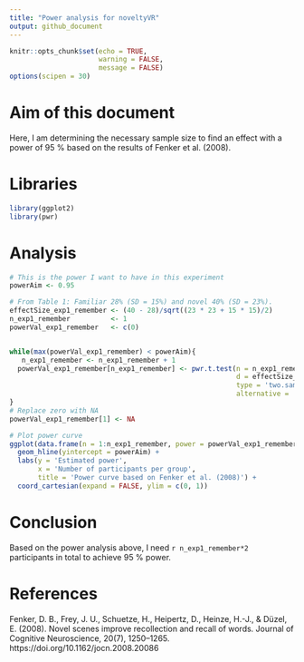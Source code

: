 ```yaml
---
title: "Power analysis for noveltyVR"
output: github_document
---
```


```r
knitr::opts_chunk$set(echo = TRUE, 
                      warning = FALSE, 
                      message = FALSE)
options(scipen = 30)
```

# Aim of this document
Here, I am determining the necessary sample size to find an effect with a power of 95 % based on the results of Fenker et al. (2008). 

# Libraries
```r
library(ggplot2)
library(pwr)
```

# Analysis
```r
# This is the power I want to have in this experiment
powerAim <- 0.95 

# From Table 1: Familiar 28% (SD = 15%) and novel 40% (SD = 23%). 
effectSize_exp1_remember <- (40 - 28)/sqrt((23 * 23 + 15 * 15)/2)
n_exp1_remember          <- 1
powerVal_exp1_remember   <- c(0)


while(max(powerVal_exp1_remember) < powerAim){
   n_exp1_remember <- n_exp1_remember + 1
  powerVal_exp1_remember[n_exp1_remember] <- pwr.t.test(n = n_exp1_remember,
                                                        d = effectSize_exp1_remember,
                                                        type = 'two.sample',
                                                        alternative = 'greater')$power
}
# Replace zero with NA
powerVal_exp1_remember[1] <- NA

# Plot power curve
ggplot(data.frame(n = 1:n_exp1_remember, power = powerVal_exp1_remember), aes(x = n, y = power)) + geom_line() + 
  geom_hline(yintercept = powerAim) +
  labs(y = 'Estimated power', 
       x = 'Number of participants per group', 
       title = 'Power curve based on Fenker et al. (2008)') + 
  coord_cartesian(expand = FALSE, ylim = c(0, 1))
``` 


# Conclusion
Based on the power analysis above, I need `r n_exp1_remember*2` participants in total to achieve 95 % power. 

# References
Fenker, D. B., Frey, J. U., Schuetze, H., Heipertz, D., Heinze, H.-J., & Düzel, E. (2008). Novel scenes improve recollection and recall of words. Journal of Cognitive Neuroscience, 20(7), 1250–1265. https://doi.org/10.1162/jocn.2008.20086